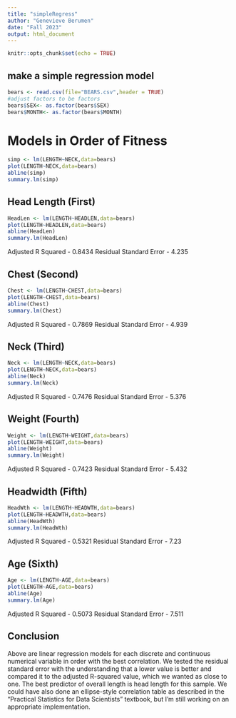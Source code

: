 ```yaml
---
title: "simpleRegress"
author: "Genevieve Berumen"
date: "Fall 2023"
output: html_document
---
```


```r
knitr::opts_chunk$set(echo = TRUE)
```

## make a simple regression model

```r
bears <- read.csv(file="BEARS.csv",header = TRUE)
#adjust factors to be factors
bears$SEX<- as.factor(bears$SEX)
bears$MONTH<- as.factor(bears$MONTH)
```

# Models in Order of Fitness  

```r
simp <- lm(LENGTH~NECK,data=bears)
plot(LENGTH~NECK,data=bears)
abline(simp)
summary.lm(simp)
```


## Head Length (First)
```r
HeadLen <- lm(LENGTH~HEADLEN,data=bears)
plot(LENGTH~HEADLEN,data=bears)
abline(HeadLen)
summary.lm(HeadLen)
```
Adjusted R Squared - 0.8434
Residual Standard Error - 4.235

## Chest (Second)
```r
Chest <- lm(LENGTH~CHEST,data=bears)
plot(LENGTH~CHEST,data=bears)
abline(Chest)
summary.lm(Chest)
```
Adjusted R Squared - 0.7869
Residual Standard Error - 4.939

## Neck (Third)
```r
Neck <- lm(LENGTH~NECK,data=bears)
plot(LENGTH~NECK,data=bears)
abline(Neck)
summary.lm(Neck)
```
Adjusted R Squared - 0.7476
Residual Standard Error - 5.376

## Weight (Fourth)
```r
Weight <- lm(LENGTH~WEIGHT,data=bears)
plot(LENGTH~WEIGHT,data=bears)
abline(Weight)
summary.lm(Weight)
```
Adjusted R Squared - 0.7423
Residual Standard Error - 5.432

## Headwidth (Fifth)
```r
HeadWth <- lm(LENGTH~HEADWTH,data=bears)
plot(LENGTH~HEADWTH,data=bears)
abline(HeadWth)
summary.lm(HeadWth)
```
Adjusted R Squared - 0.5321
Residual Standard Error - 7.23

## Age (Sixth)
```r
Age <- lm(LENGTH~AGE,data=bears)
plot(LENGTH~AGE,data=bears)
abline(Age)
summary.lm(Age)
```
Adjusted R Squared - 0.5073
Residual Standard Error - 7.511

## Conclusion

Above are linear regression models for each discrete and continuous numerical variable in order with the best correlation.  We tested the residual standard error with the understanding that a lower value is better and compared it to the adjusted R-squared value, which we wanted as close to one. The best predictor of overall length is head length for this sample. We could have also done an ellipse-style correlation table as described in the "Practical Statistics for Data Scientists" textbook, but I'm still working on an appropriate implementation. 
